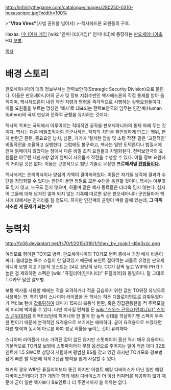 http://infinitythegame.com/catalogue/images/280250-0310-hexassniper.jpg?width=100%

>'''"Vltra Vires"'''(사법 권위를 넘어서)
>-헥사헤드론 요원들의 구호.

Hexas. [[미니어처 게임]] [wiki:"인피니티(게임)" 인피니티]에 등장하는 [[판오세아니아]]측 HQ [[보병]].

[[목차]]
= 배경 스토리 =
판오세아니아의 대외 정보부서는 전략보안국(Strategic Security Division)으로 불린다. 이들은 판오세아니아의 군사 및 정보 지휘수반인 헥사헤드론의 직접 통제를 받아 움직이며, 헥사헤드론이 내린 작전 지령과 명령을 즉각적으로 시행하는 실행요원들이다. 이들 요원들을 부르는 명칭인 ‘헥사’로 대표되는 전략보안국의 임무는 인간계(Human Sphere)의 국제 현상과 전략적 균형을 유지하는 것이다.

헥사의 목표는 국외에서 이루어지는 적대적인 공작을 판오세아니아의 통제 아래 두는 것이다.  헥사는 다른 비밀조직처럼 준군사작전, 적지의 치안을 불안정하게 만드는 행위, 현지 반란군 훈련, 중요요인 납치, 심문, 거기에 ‘철저한 암살 및 소탕 작전’ 같은 ‘고전적인’ 비밀작전을 조율하고 실행한다. 그럼에도 불구하고, 헥사는 일반 도덕론이나 법질서에 전혀 얽메이지 않았다는 점에서 다른 비밀 조직 요원들과 차별화된다. 전략보안국의 요원들은 아무런 제한사항 없이 완벽히 자유롭게 작전을 수행할 수 있다. 이들 정보 요원에게 거리낄 것은 없다. 이들은 근본적으로 첨단 기술로 무장한 '''프로페셔널 [[전범]]들이다.'''

헥사에게는 윤리의식이나 양심의 가책이 결여되어있다. 이들은 자기들 생각에 결과가 수단을 정당화할 수 있다는 판단이 들면 정말로 모든 수단을 동원할 것이다. 헥사는 아무것도 믿지 않고, 누구도 믿지 않으며, 하물며 같은 헥사 동료들은 더더욱 믿지 않는다. 심지어 그들에 대해 남겨진 얼마 되지 않는 기록에 따르면 같은 판오세아니아 군인들마저 헥사에 대해서는 진저리를 칠 정도다. 하지만 인간계의 균형이 벼랑 끝에 있는데, '''그 따위 사소한 게 문제가 되는가?'''


= 능력치 =
http://fc08.deviantart.net/fs70/f/2015/016/1/1/hex_by_rooki1-d8e3xzc.png

여러모로 평이한 TO카모 병력. 판오세아니아의 TO카모 병력 중에서 가장 배치 비용이 싸다. 쓸데없는 특수 스킬이 안 달려있기 때문에 포인트 잡아먹는 괴물로 유명한 판오세아니아 보병 치고 기본적 코스트는 24로 상당히 낮다. CC가 살짝 높고 WIP와 PH가 1 높은 걸 제외하면 스펙은 [wiki:"퓨질리어(인피니티)" 퓨질리어]와 동일하다. 말 그대로 T.O카모 달린 알보병.

보통 헥사를 사용할 때에는 적을 요격하거나 적을 급습하기 위한 값싼 TO위장 유닛으로 사용하는 편. 특히 멀티 스나이퍼 라이플을 든 헥사는 히든 디플로이먼트로 감춰두었다가 액티브 턴에 [[갑툭튀]]하여 데미지 15짜리 복동식 탄환, 혹은 장갑관통탄을 적 주력모델의 머리에 박아줄 수 있다. 다만 미사일 런처를 든 [[wiki:"스위스 근위대(인피니티)" 스위스 근위대]]처럼 리액티브턴에 튀어나와 한 발에 한 놈씩 상대를 학살하기엔 스펙이 부족한 편이기 때문에 본격적인 요격용으로 쓰기에는 애매하다. 굳이 요격용으로 쓰겠다면 다른 병력과 동시에 아로를 하여 성공 확률을 높이는 것이 유리하다.

스나이퍼 라이플에 다소 가려진 감이 없진 않지만 스핏파이어 옵션 역시 매우 유용하다. 기본적으로 TO카모 보병에 스핏파이어가 무장 옵션으로 주어지는 일이 적은 데다 32포인트에 1.5 SWC로 상당히 저렴하며 평범한 BS를 갖고 있긴 하지만 TO카모와 경보병답게 빠른 발 덕분에 적의 2선급 병력을 쉽게 사살할 수 있다.

해커의 경우 WIP은 퓨질리어보다 좋긴 하지만 어썰트 해킹 디바이스가 아닌 일반 해킹 디바이스인데다가 3판 개정과 함께 해킹 디바이스가 더 이상 리피터를 제공하지 않기 때문에 굳이 일반 헥사보다 8포인트나 더 주면서까지 쓸 이유는 없다.
